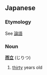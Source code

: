==Japanese==
===Etymology===
See [[Wikiquote:论语|論語]]
===Noun===
'''[[而]][[立]]''' (じりつ)

# [[thirty]] years old
